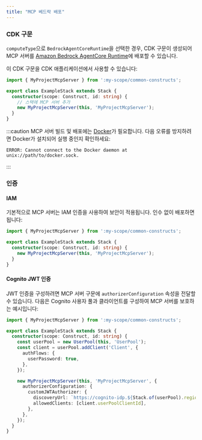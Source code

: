 ```yaml
---
title: "MCP 베드락 배포"
---
```




### CDK 구문

`computeType`으로 `BedrockAgentCoreRuntime`을 선택한 경우, CDK 구문이 생성되어 MCP 서버를 [Amazon Bedrock AgentCore Runtime](https://docs.aws.amazon.com/bedrock-agentcore/latest/devguide/agents-tools-runtime.html)에 배포할 수 있습니다.

이 CDK 구문을 CDK 애플리케이션에서 사용할 수 있습니다:

```ts {6}
import { MyProjectMcpServer } from ':my-scope/common-constructs';

export class ExampleStack extends Stack {
  constructor(scope: Construct, id: string) {
    // 스택에 MCP 서버 추가
    new MyProjectMcpServer(this, 'MyProjectMcpServer');
  }
}
```

:::caution
MCP 서버 빌드 및 배포에는 [Docker](https://www.docker.com/)가 필요합니다. 다음 오류를 방지하려면 Docker가 설치되어 실행 중인지 확인하세요:

```
ERROR: Cannot connect to the Docker daemon at unix://path/to/docker.sock.
```
:::

### 인증

#### IAM

기본적으로 MCP 서버는 IAM 인증을 사용하여 보안이 적용됩니다. 인수 없이 배포하면 됩니다:

```ts {5}
import { MyProjectMcpServer } from ':my-scope/common-constructs';

export class ExampleStack extends Stack {
  constructor(scope: Construct, id: string) {
    new MyProjectMcpServer(this, 'MyProjectMcpServer');
  }
}
```

#### Cognito JWT 인증

JWT 인증을 구성하려면 MCP 서버 구문에 `authorizerConfiguration` 속성을 전달할 수 있습니다. 다음은 Cognito 사용자 풀과 클라이언트를 구성하여 MCP 서버를 보호하는 예시입니다:

```ts {14-17}
import { MyProjectMcpServer } from ':my-scope/common-constructs';

export class ExampleStack extends Stack {
  constructor(scope: Construct, id: string) {
    const userPool = new UserPool(this, 'UserPool');
    const client = userPool.addClient('Client', {
      authFlows: {
        userPassword: true,
      },
    });

    new MyProjectMcpServer(this, 'MyProjectMcpServer', {
      authorizerConfiguration: {
        customJWTAuthorizer: {
          discoveryUrl: `https://cognito-idp.${Stack.of(userPool).region}.amazonaws.com/${userPool.userPoolId}/.well-known/openid-configuration`,
          allowedClients: [client.userPoolClientId],
        },
      },
    });
  }
}
```